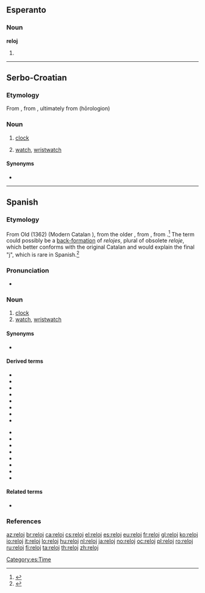 ==Esperanto==

===Noun===
'''reloj'''

# {{eo-form of|rel|oj}}

----

==Serbo-Croatian==

===Etymology===
From {{etyl|es|sh}} {{l|es|reloj}}, from {{etyl|la|sh}} {{l|la|horologium}}, ultimately from {{etyl|grc|sh}} {{l|grc|ώρολόγιον}} (hōrologion)

===Noun===
{{sh-noun|g=m|r|релој}}

# {{regional|lang=sh}} [[clock]]
# {{regional|lang=sh}} [[watch]], [[wristwatch]]

====Synonyms====
* {{l|sh|sat|sȃt}}
{{attention|sh}}

----

==Spanish==

===Etymology===
From Old {{etyl|ca|es}} {{term|relotge|lang=ca}} (1362) (Modern Catalan {{term|rellotge|lang=ca}}), from the older {{term|orollotge|lang=ca}}, from {{etyl|la|es}} {{term|horologium|hōrologium|lang=la}}, from {{etyl|grc|es}} {{term|ὡρολόγιον|lang=grc|tr=hōrologion}}.<ref>{{reference-book
 | last = Gómez de Silva
 | first = Guido
 | year = 1988
 | title = Breve diccionario etimológico de la lengua española
 | publisher = [[w:Fondo de Cultura Económica|Fondo de Cultura Económica]]
 | location = Mexico
 | language = Spanish
 | id = ISBN 968-16-2812-8
}}</ref> The term could possibly be a [[back-formation]] of ''relojes'', plural of obsolete ''reloje'', which better conforms with the original Catalan and would explain the final "j", which is rare in Spanish.<ref>{{reference-book
 | last = Musa
 | first = Héctor Eduardo
 | year = 2006
 | title = Cómo mira y ve el argentino
| url= http://books.google.com/books?id=4MpdmSu66FQC&pg=PA101&lpg=PA101&dq=1362+relotge&source=bl&ots=qUw5xXkWUA&sig=lXEVYVT0UXSbygQQrPTJDnFgI6k&hl=en&ei=B8CwTuXREeWQsQK9-dm4AQ&sa=X&oi=book_result&ct=result&resnum=3&ved=0CDYQ6AEwAg#v=onepage&q=1362%20relotge&f=false
 | publisher = Editorial Dunken
 | location = Buenos Aires, Argentina
 | language = Spanish
 | id = ISBN 968-02-1621-8
}}</ref>
===Pronunciation===
* {{IPA|/re̞ˈlo̞x/|/re̞ˈlo̞/|lang=es}}

===Noun===
{{es-noun|m|p=relojes}}

# [[clock]]
# [[watch]], [[wristwatch]]

====Synonyms====
* {{sense|watch|wristwatch}} {{l|es|reloj de pulsera|g=m}}

====Derived terms====
{{top2}}
* {{l|es|contrarreloj}}
* {{l|es|relojero}}
* {{l|es|reloj atómico}}
* {{l|es|reloj cucú}}
* {{l|es|reloj despertador}}
* {{l|es|reloj de agua}}
* {{l|es|reloj de arena}}
* {{l|es|reloj de cuco}}
{{mid2}}
* {{l|es|reloj de bolsillo}}
* {{l|es|reloj de música}}
* {{l|es|reloj de péndulo}}
* {{l|es|reloj de pulsera}}
* {{l|es|reloj de sol}}
* {{l|es|reloj magistral}}
* {{l|es|reloj marino}}
* {{l|es|reloj solar}}
{{bottom}}

====Related terms====
* {{l|es|hora}}

===References===
<references />

[[Category:es:Time]]

[[az:reloj]]
[[br:reloj]]
[[ca:reloj]]
[[cs:reloj]]
[[el:reloj]]
[[es:reloj]]
[[eu:reloj]]
[[fr:reloj]]
[[gl:reloj]]
[[ko:reloj]]
[[io:reloj]]
[[it:reloj]]
[[lo:reloj]]
[[hu:reloj]]
[[nl:reloj]]
[[ja:reloj]]
[[no:reloj]]
[[oc:reloj]]
[[pl:reloj]]
[[ro:reloj]]
[[ru:reloj]]
[[fi:reloj]]
[[ta:reloj]]
[[th:reloj]]
[[zh:reloj]]